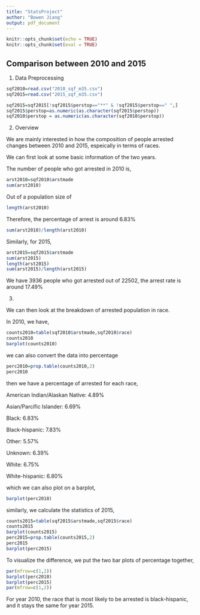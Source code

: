 ---
title: "StatsProject"
author: "Bowen Jiang"
output: pdf_document
---

```{r setup, include=FALSE}
knitr::opts_chunk$set(echo = TRUE)
knitr::opts_chunk$set(eval = TRUE)
```

##  Comparison between 2010 and 2015

1. Data Preprocessing

```{r}
sqf2010=read.csv("2010_sqf_m35.csv")
sqf2015=read.csv("2015_sqf_m35.csv")

sqf2015=sqf2015[!sqf2015$perstop=="**" & !sqf2015$perstop==" ",]
sqf2015$perstop=as.numeric(as.character(sqf2015$perstop))
sqf2010$perstop = as.numeric(as.character(sqf2010$perstop))
```


2.  Overview

We are mainly interested in how the composition of people arrested changes between 2010 and 2015, espeically in terms of races.

We can first look at some basic information of the two years.

The number of people who got arrested in 2010 is,

```{r}
arst2010=sqf2010$arstmade
sum(arst2010)
```

Out of a population size of

```{r}
length(arst2010)
```

Therefore, the percentage of arrest is around 6.83\%

```{r}
sum(arst2010)/length(arst2010)
```

Similarly, for 2015,

```{r}
arst2015=sqf2015$arstmade
sum(arst2015)
length(arst2015)
sum(arst2015)/length(arst2015)
```

We have 3936 people who got arrested out of 22502, the arrest rate is around 17.49\%

3.

We can then look at the breakdown of arrested population in race.

In 2010, we have,

```{r}
counts2010=table(sqf2010$arstmade,sqf2010$race)
counts2010
barplot(counts2010)
```


we can also convert the data into percentage

```{r}
perc2010=prop.table(counts2010,2)
perc2010
```

then we have a percentage of arrested for each race,

American Indian/Alaskan Native: 4.89\%

Asian/Parcific Islander: 6.69\%

Black:  6.83\%

Black-hispanic: 7.83\%

Other: 5.57\%

Unknown:  6.39\%

White: 6.75\%

White-hispanic: 6.80\%

which we can also plot on a barplot,

```{r}
barplot(perc2010)
```

similarly, we calculate the statistics of 2015,

```{r}
counts2015=table(sqf2015$arstmade,sqf2015$race)
counts2015
barplot(counts2015)
perc2015=prop.table(counts2015,2)
perc2015
barplot(perc2015)
```

To visualize the difference, we put the two bar plots of percentage together,

```{r}
par(mfrow=c(1,2))
barplot(perc2010)
barplot(perc2015)
par(mfrow=c(1,2))
```

For year 2010, the race that is most likely to be arrested is black-hispanic, and it stays the same for year 2015.



